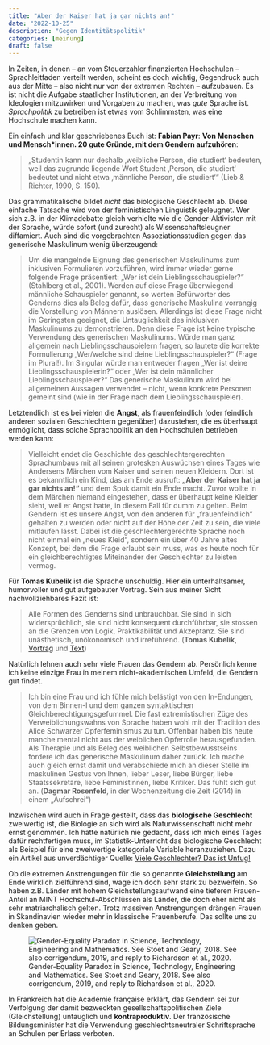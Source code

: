 ```yaml
---
title: "Aber der Kaiser hat ja gar nichts an!"
date: "2022-10-25"
description: "Gegen Identitätspolitik"
categories: [meinung]
draft: false
---
```




In Zeiten, in denen -- an vom Steuerzahler finanzierten Hochschulen -- Sprachleitfaden verteilt werden, scheint es doch wichtig, Gegendruck auch aus der Mitte -- also nicht nur von der extremen Rechten -- aufzubauen. Es ist nicht die Aufgabe staatlicher Institutionen, an der Verbreitung von Ideologien mitzuwirken und Vorgaben zu machen, was *gute* Sprache ist. *Sprachpolitik* zu betreiben ist etwas vom Schlimmsten, was eine Hochschule machen kann. 


Ein einfach und klar geschriebenes Buch ist: **Fabian Payr**: __Von Menschen und Mensch\*innen. 20 gute Gründe, mit dem Gendern aufzuhören__:

> „Studentin kann nur deshalb ‚weibliche Person, die studiert‘ bedeuten, weil
> das zugrunde liegende Wort Student ‚Person, die studiert‘ bedeutet und
> nicht etwa ‚männliche Person, die studiert‘“ (Lieb & Richter, 1990, S. 150).

Das grammatikalische bildet *nicht* das biologische Geschlecht ab. Diese einfache Tatsache wird von der feministischen Linguistik geleugnet. Wer sich z.B. in der Klimadebatte gleich verhielte wie die Gender-Aktivisten mit der Sprache, würde sofort (und zurecht) als Wissenschaftsleugner diffamiert. Auch sind die vorgebrachten Assoziationsstudien gegen das generische Maskulinum wenig überzeugend:


> Um die mangelnde Eignung des generischen Maskulinums zum inklusiven Formulieren vorzuführen, wird immer wieder gerne folgende
> Frage präsentiert: „Wer ist dein Lieblingsschauspieler?“ (Stahlberg
> et al., 2001). Werden auf diese Frage überwiegend männliche Schauspieler genannt, so werten Befürworter des Genderns dies als Beleg dafür,
> dass generische Maskulina vorrangig die Vorstellung von Männern auslösen. Allerdings ist diese Frage nicht im Geringsten geeignet, die Untauglichkeit des inklusiven Maskulinums zu demonstrieren. Denn diese
> Frage ist keine typische Verwendung des generischen Maskulinums.
> Würde man ganz allgemein nach Lieblingsschauspielern fragen, so lautete die korrekte Formulierung „Wer/welche sind deine Lieblingsschauspieler?“ (Frage im Plural!). Im Singular würde man entweder fragen
> „Wer ist deine Lieblingsschauspielerin?“ oder „Wer ist dein männlicher
> Lieblingsschauspieler?“ Das generische Maskulinum wird bei allgemeinen
> Aussagen verwendet – nicht, wenn konkrete Personen gemeint sind (wie
> in der Frage nach dem Lieblingsschauspieler).

Letztendlich ist es bei vielen die **Angst**, als frauenfeindlich (oder feindlich anderen sozialen Geschlechtern gegenüber) dazustehen, die es überhaupt ermöglicht, dass solche Sprachpolitik an den Hochschulen betrieben werden kann:


> Vielleicht endet die Geschichte des geschlechtergerechten Sprachumbaus mit all seinen grotesken Auswüchsen eines Tages wie Andersens
> Märchen vom Kaiser und seinen neuen Kleidern. Dort ist es bekanntlich
> ein Kind, das am Ende ausruft: **„Aber der Kaiser hat ja gar nichts an!“**
> und dem Spuk damit ein Ende macht. Zuvor wollte in dem Märchen
> niemand eingestehen, dass er überhaupt keine Kleider sieht, weil er Angst
> hatte, in diesem Fall für dumm zu gelten. Beim Gendern ist es unsere
> Angst, von den anderen für „frauenfeindlich“ gehalten zu werden oder
> nicht auf der Höhe der Zeit zu sein, die viele mitlaufen lässt. Dabei ist die geschlechtergerechte Sprache noch nicht einmal ein „neues Kleid“, sondern ein über 40 Jahre altes Konzept, bei dem die Frage erlaubt sein
> muss, was es heute noch für ein gleichberechtigtes Miteinander der Geschlechter zu leisten vermag.

Für **Tomas Kubelik** ist die Sprache unschuldig. Hier ein unterhaltsamer, humorvoller und gut aufgebauter Vortrag. Sein aus meiner Sicht nachvollziehbares Fazit ist:

> Alle Formen des Genderns sind unbrauchbar.
> Sie sind in sich widersprüchlich, sie sind nicht konsequent durchführbar, sie stossen an die Grenzen von Logik, Praktikabilität und Akzeptanz. Sie sind unästhetisch, unökonomisch und irreführend. (**Tomas Kubelik**, [Vortrag](https://youtu.be/Ri-kVYDTEAk) und [Text](https://www.fazitmagazin.at/2014/04/das-missverstaendnis-vom-grammatikalischen-geschlecht/))






Natürlich lehnen auch sehr viele Frauen das Gendern ab. Persönlich kenne ich keine einzige Frau in meinem nicht-akademischen Umfeld, die Gendern gut findet. 

> Ich bin eine Frau und ich fühle mich belästigt von den In-Endungen, von dem Binnen-I und dem ganzen syntaktischen Gleichberechtigungsgefummel. Die fast extremistischen Züge des Verweiblichungswahns von Sprache haben wohl mit der Tradition des Alice Schwarzer Opferfeminismus zu tun. Offenbar haben bis heute manche mental nicht aus der weiblichen Opferrolle herausgefunden. Als Therapie und als Beleg des weiblichen Selbstbewusstseins fordere ich das generische Maskulinum daher zurück.  Ich mache auch gleich ernst damit und verabschiede mich an dieser Stelle im maskulinen Gestus von Ihnen, lieber Leser, liebe Bürger, liebe Staatssekretäre, liebe Feministinnen, liebe Kritiker. Das fühlt sich gut an. (**Dagmar Rosenfeld**, in der Wochenzeitung die Zeit (2014) in einem „Aufschrei“)


Inzwischen wird auch in Frage gestellt, dass das **biologische Geschlecht** zweiwertig ist, die Biologie an sich wird als Naturwissenschaft nicht mehr ernst genommen. Ich hätte natürlich nie gedacht, dass ich mich eines Tages dafür rechtfertigen muss, im Statistik-Unterricht das biologische Geschlecht als Beispiel für eine zweiwertige kategoriale Variable heranzuziehen. Dazu ein Artikel aus unverdächtiger Quelle:
[Viele Geschlechter? Das ist Unfug!](https://www.emma.de/artikel/viele-geschlechter-das-ist-unfug-339689)


[^1]: Personen, die studieren


Ob die extremen Anstrengungen für die so genannte **Gleichstellung** am Ende wirklich zielführend sind, wage ich doch sehr stark zu bezweifeln. So haben z.B. Länder mit hohem Gleichstellungsaufwand eine tieferen Frauen-Anteil an MINT Hochschul-Abschlüssen als Länder, die doch eher nicht als sehr matriarchalisch gelten. Trotz massiven Anstrengungen drängen Frauen in Skandinavien wieder mehr in klassische Frauenberufe. Das sollte uns zu denken geben. 




![Gender-Equality Paradox in Science, Technology,
      Engineering and Mathematics. See Stoet and Geary, 2018. See also
      corrigendum, 2019, and reply to
      Richardson et al., 2020.](gendergap1.jpg)

In Frankreich hat die Académie française erklärt, das Gendern sei zur Verfolgung der damit bezweckten gesellschaftspolitischen Ziele (Gleichstellung) untauglich und **kontraproduktiv**. Der französische Bildungsminister hat die Verwendung geschlechtsneutraler Schriftsprache an Schulen per Erlass verboten.

